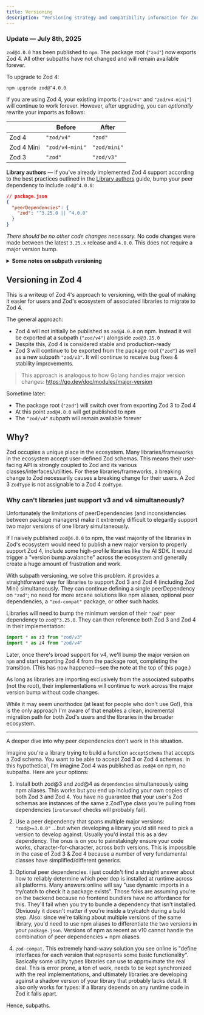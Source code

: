 ```yaml
---
title: Versioning
description: "Versioning strategy and compatibility information for Zod 4"
---
```





### **Update — July 8th, 2025**

`zod@4.0.0` has been published to `npm`. The package root (`"zod"`) now exports Zod 4. All other subpaths have not changed and will remain available forever.

To upgrade to Zod 4:

```
npm upgrade zod@^4.0.0
```

If you are using Zod 4, your existing imports (`"zod/v4"` and `"zod/v4-mini"`) will continue to work forever. However, after upgrading, you can *optionally* rewrite your imports as follows:


|                | Before   | After     |
|----------------|-----------------|-------------|
| Zod 4          | `"zod/v4"`      | `"zod"`     |
| Zod 4 Mini     | `"zod/v4-mini"` | `"zod/mini"`|
| Zod 3          | `"zod"`         | `"zod/v3"`  |


**Library authors** — if you've already implemented Zod 4 support according to the best practices outlined in the [Library authors](/library-authors) guide, bump your peer dependency to include `zod@^4.0.0`:

```json
// package.json
{
  "peerDependencies": {
    "zod": "^3.25.0 || ^4.0.0"
  }
}
```

*There should be no other code changes necessary.* No code changes were made between the latest `3.25.x` release and `4.0.0`. This does not require a major version bump.

<details>
<summary><strong>Some notes on subpath versioning</strong></summary>

Ultimately, the subpath versioning scheme was a necessary evil to force the ecosystem to upgrade in a non-breaking way. If I'd published `zod@4.0.0` out of the gate, most libraries would have naively bumped their peer dependencies, forcing a "version bump avalanche" across the ecosystem.

As it stands, there is now [broad support](https://x.com/colinhacks/status/1932323805705482339) for Zod 4 across the ecosystem. No migration process is totally painless, but it seems like the "version avalanche" I'd feared didn't happen. By and large, libraries have been able to support Zod 3 and Zod 4 simultaneously: Hono, LangChain, React Hook Form, etc. Several ecosystem maintainers reached out to me specifically to indicate how convenient it was to incrementally add support for Zod 4 (something that would typically require a major version bump). Long story short: this approach worked great! Few other libraries are subject to the same constraints as Zod, but I strongly encourage other libraries with large associated ecosystems to consider a similar approach.
</details>

## Versioning in Zod 4

This is a writeup of Zod 4's approach to versioning, with the goal of making it easier for users and Zod's ecosystem of associated libraries to migrate to Zod 4.

The general approach:

- Zod 4 will not initially be published as `zod@4.0.0` on npm. Instead it will be exported at a subpath (`"zod/v4"`) alongside `zod@3.25.0` 
- Despite this, Zod 4 is considered stable and production-ready
- Zod 3 will continue to be exported from the package root (`"zod"`) as well as a new subpath `"zod/v3"`. It will continue to receive bug fixes & stability improvements.
 
> This approach is analogous to how Golang handles major version changes: https://go.dev/doc/modules/major-version

Sometime later:

- The package root (`"zod"`) will switch over from exporting Zod 3 to Zod 4
- At this point `zod@4.0.0` will get published to npm
- The `"zod/v4"` subpath will remain available forever

## Why? 

Zod occupies a unique place in the ecosystem. Many libraries/frameworks in the ecosystem accept user-defined Zod schemas. This means their user-facing API is strongly coupled to Zod and its various classes/interfaces/utilities. For these libraries/frameworks, a breaking change to Zod necessarily causes a breaking change for their users. A Zod 3 `ZodType` is not assignable to a Zod 4 `ZodType`.


### Why can't libraries just support v3 and v4 simultaneously? 

Unfortunately the limitations of peerDependencies (and inconsistencies between package managers) make it extremely difficult to elegantly support two major versions of one library simultaneously.

If I naively published `zod@4.0.0` to npm, the vast majority of the libraries in Zod's ecosystem would need to publish a new major version to properly support Zod 4, include some high-profile libraries like the AI SDK. It would trigger a "version bump avalanche" across the ecosystem and generally create a huge amount of frustration and work. 
  
With subpath versioning, we solve this problem. it provides a straightforward way for libraries to support Zod 3 and Zod 4 (including Zod Mini) simultaneously. They can continue defining a single peerDependency on `"zod"`; no need for more arcane solutions like npm aliases, optional peer dependencies, a `"zod-compat"` package, or other such hacks.

Libraries will need to bump the minimum version of their `"zod"` peer dependency to `zod@^3.25.0`. They can then reference both Zod 3 and Zod 4 in their implementation:

  ```ts 
  import * as z3 from "zod/v3"
  import * as z4 from "zod/v4"
  ```

Later, once there's broad support for v4, we'll bump the major version on `npm` and start exporting Zod 4 from the package root, completing the transition. (This has now happened—see the note at the top of this page.)

As long as libraries are importing exclusively from the associated subpaths (not the root), their implementations will continue to work across the major version bump without code changes.

While it may seem unorthodox (at least for people who don't use Go!), this is the only approach I'm aware of that enables a clean, incremental migration path for both Zod's users and the libraries in the broader ecosystem.

---

A deeper dive into why peer dependencies don't work in this situation.

Imagine you're a library trying to build a function `acceptSchema` that accepts a Zod schema. You want to be able to accept Zod 3 or Zod 4 schemas.  In this hypothetical, I'm imagine Zod 4 was published as `zod@4` on npm, no subpaths. Here are your options:

1. Install both zod@3 and zod@4 as `dependencies` simultaneously using npm aliases. This works but you end up including your own copies of both Zod 3 and Zod 4. You have no guarantee that your user's Zod schemas are instances of the same z.ZodType class you're pulling from dependencies (`instanceof` checks will probably fail). 

2. Use a peer dependency that spans multiple major versions:  `"zod@>=3.0.0"` …but when developing a library you’d still need to pick a version to develop against. Usually you'd install this as a dev dependency. The onus is on you to painstakingly ensure your code works, character-for-character,  across both versions. This is impossible in the case of Zod 3 & Zod 4 because a number of very fundamental classes have simplified/different generics.

3. Optional peer dependencies. i just couldn't find a straight answer about how to reliably determine which peer dep is installed at runtime across all platforms. Many answers online will say "use dynamic imports in a try/catch to check it a package exists". Those folks are assuming you're on the backend because no frontend bundlers have no affordance for this. They'll fail when you try to bundle a dependency that isn't installed. Obviuosly it doesn't matter if you're inside a try/catch during a build step. Also: since we're talking about multiple versions of the same library, you'd need to use npm aliases to differentiate the two versions in your `package.json`. Versions of npm as recent as v10 cannot handle the combination of peer dependencies + npm aliases.

4. `zod-compat`. This extremely hand-wavy solution you see online is "define interfaces for each version that represents some basic functionality". Basically some utility types libraries can use to approximate the real deal. This is error prone, a ton of work, needs to be kept synchronized with the real implementations, and ultimately libraries are developing against a shadow version of your library that probably lacks detail. It also only works for types: if a library depends on any runtime code in Zod it falls apart.

Hence, subpaths.

